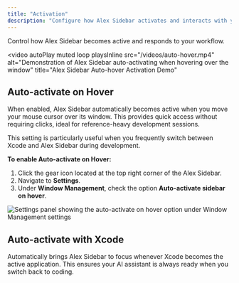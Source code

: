 ```yaml
---
title: "Activation"
description: "Configure how Alex Sidebar activates and interacts with your Xcode workspace"
---
```


Control how Alex Sidebar becomes active and responds to your workflow.

<video
  autoPlay
  muted
  loop
  playsInline
  src="/videos/auto-hover.mp4"
  alt="Demonstration of Alex Sidebar auto-activating when hovering over the window"
  title="Alex Sidebar Auto-hover Activation Demo"
></video>

## Auto-activate on Hover

When enabled, Alex Sidebar automatically becomes active when you move your mouse cursor over its window. This provides quick access without requiring clicks, ideal for reference-heavy development sessions.

<Note>
  This setting is particularly useful when you frequently switch between Xcode
  and Alex Sidebar during development.
</Note>

**To enable Auto-activate on Hover:**

1. Click the gear icon located at the top right corner of the Alex Sidebar.
2. Navigate to **Settings**.
3. Under **Window Management**, check the option **Auto-activate sidebar on hover**.

<Frame>
  <img
    src="/images/auto-hover-settings.png"
    alt="Settings panel showing the auto-activate on hover option under Window Management settings"
  />
</Frame>

## Auto-activate with Xcode

Automatically brings Alex Sidebar to focus whenever Xcode becomes the active application. This ensures your AI assistant is always ready when you switch back to coding. 